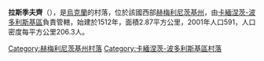 {{coord|48|34|54|N|26|26|39|E|scale:100000|display=title}}

'''拉斯季夫齊'''（{{lang-uk|Ластівці}}），是[[烏克蘭|烏克蘭]]的村落，位於該國西部[[赫梅利尼茨基州|赫梅利尼茨基州]]，由[[卡緬涅茨-波多利斯基區|卡緬涅茨-波多利斯基區]]負責管轄，始建於1512年，面積2.87平方公里，2001年人口591，人口密度每平方公里206.3人。

{{DEFAULTSORT:Ластівці}}
[[Category:赫梅利尼茨基州村落|Category:赫梅利尼茨基州村落]]
[[Category:卡緬涅茨-波多利斯基區村落|Category:卡緬涅茨-波多利斯基區村落]]


{{Khmelnytskyi-geo-stub}}